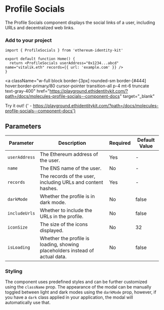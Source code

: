 
# Profile Socials

The Profile Socials component displays the social links of a user, including URLs and decentralized web links.

### Add to your project

```tsx copy
import { ProfileSocials } from 'ethereum-identity-kit'

export default function Home() {
  return <ProfileSocials userAddress="0x1234...abcd" name="vitalik.eth" records={{ url: 'example.com' }} />
}
```

<a
  className="w-full block border-[3px] rounded-sm border-[#444] hover:border-primary/80 cursor-pointer transition-all p-4 mt-6 truncate text-gray-400"
  href="https://playground.ethidentitykit.com/?path=/docs/molecules-profile-socials--component-docs"
  target="_blank"
>
  <span className="text-primary">Try it out!</span>
  <span className="text-gray-400">
    {' - https://playground.ethidentitykit.com/?path=/docs/molecules-profile-socials--component-docs'}
  </span>
</a>

<div className="w-full bg-[#222] border-[3px] rounded-sm border-[#444] p-8 mt-8 flex flex-col gap-6 justify-center items-center">
  <ProfileSocials
    userAddress="0xd8da6bf26964af9d7eed9e03e53415d37aa96045"
    name="vitalik.eth"
    records={{
      'com.github': 'vbuterin',
      'com.twitter': 'VitalikButerin',
      url: 'https://vitalik.ca',
      cointenthash: 'ipfs://bafybeifvusbh4iunpvwjlowu47sxnt4hjlebx46kxi4yz5zdsoecfpkkei',
    }}
    includeUrls={true}
    darkMode={true}
  />
</div>

## Parameters

| Parameter     | Description                                                                  | Required | Default Value |
| ------------- | ---------------------------------------------------------------------------- | -------- | ------------- |
| `userAddress` | The Ethereum address of the user.                                            | Yes      | -             |
| `name`        | The ENS name of the user.                                                    | No       | -             |
| `records`     | The records of the user, including URLs and content hashes.                  | Yes      | -             |
| `darkMode`    | Whether the profile is in dark mode.                                         | No       | false         |
| `includeUrls` | Whether to include the URLs in the profile.                                  | No       | false         |
| `iconSize`    | The size of the icons displayed.                                             | No       | 32            |
| `isLoading`   | Whether the profile is loading, showing placeholders instead of actual data. | No       | false         |

### Styling

The component uses predefined styles and can be further customized using the `className` prop. The appearance of the modal can be manually toggled between light and dark modes using the `darkMode` prop, however, if you have a `dark` class applied in your application, the modal will automatically use that.
